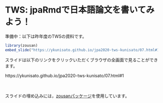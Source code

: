 # TWS: jpaRmdで日本語論文を書いてみよう！

準備中：以下は昨年度のTWSの資料です。

```r
library(zousan)
embed_slide("https://ykunisato.github.io/jpa2020-tws-kunisato/07.html#1")
```


スライドは以下のリンクをクリックいただくブラウザの全画面で見ることができます。

https://ykunisato.github.io/jpa2020-tws-kunisato/07.html#1

<br>
<br>
スライドの埋め込みには，[zousanパッケージ](https://kazutan.github.io/blog/2017/03/embed-slide-into-rmd/)を使用しています。
